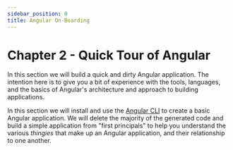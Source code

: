 ```yaml
---
sidebar_position: 0
title: Angular On-Boarding
---
```



# Chapter 2 - Quick Tour of Angular

In this section we will build a quick and dirty Angular application. The intention here is to give you a bit of experience with the tools, languages, and the basics of Angular's architecture and approach to building applications.

In this section we will install and use the [Angular CLI](https://angular.io/cli) to create a basic Angular application. We will delete the majority of the generated code and build a simple application from "first principals" to help you understand the various _thingies_ that make up an Angular application, and their relationship to one another.
